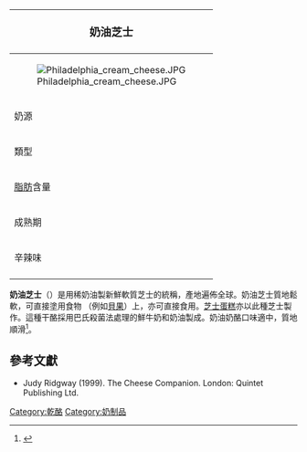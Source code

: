 {{noteTA
|G1 = Food
}}
{| class="infobox bordered" style="align: right; width: 20em; font-size: 90%; text-align: left; float: right;" cellpadding="3"
|-
! colspan=2 bgcolor="#FFCCAA" style="font-size: 120%; text-align: center;" |'''奶油芝士'''
|-----
|colspan=2|[[File:Philadelphia_cream_cheese.JPG|center]]
|-----
| 奶源|| [[牛奶|牛奶]]的稀奶油
|-----
| 類型 ||軟質
|-----
| [[脂肪|脂肪]]含量 || 45%-65%
|-----
| 成熟期 || 新鮮
|-----
| 辛辣味 ||清淡
|-
|}

'''奶油芝士'''（{{lang-en|cream cheese}}）是用稀奶油製新鮮軟質芝士的統稱，產地遍佈全球。奶油芝士質地鬆軟，可直接塗用食物 （例如[[貝果|貝果]]）上，亦可直接食用。[[芝士蛋糕|芝士蛋糕]]亦以此種芝士製作。這種干酪採用巴氏殺菌法處理的鮮牛奶和奶油製成。奶油奶酪口味適中，質地順滑<ref>{{Cite web |url=https://www.honestfoodtalks.com/zh/%e5%a5%b6%e6%b2%b9%e4%b9%b3%e9%85%aa-2/ |title=奶油乳酪用途和保存方法 |access-date=2021-04-04 |archive-date=2021-04-12 |archive-url=https://web.archive.org/web/20210412140145/https://www.honestfoodtalks.com/zh/%E5%A5%B6%E6%B2%B9%E4%B9%B3%E9%85%AA-2/ |dead-url=no }}</ref>。

==參考文獻==
* Judy Ridgway (1999). The Cheese Companion. London: Quintet Publishing Ltd.

{{乳}}
[[Category:乾酪|Category:乾酪]]
[[Category:奶制品|Category:奶制品]]